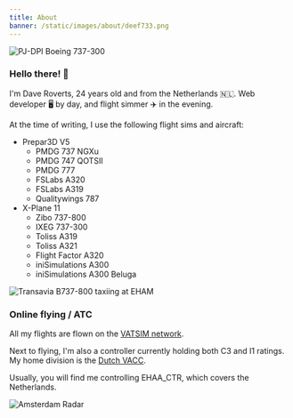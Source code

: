 ```yaml
---
title: About
banner: /static/images/about/deef733.png
---
```


![PJ-DPI Boeing 737-300](/static/images/about/deef733.png)

### Hello there! 👋

I'm Dave Roverts, 24 years old and from the Netherlands 🇳🇱. Web developer 🖥 by day, and flight simmer ✈️ in the evening.

At the time of writing, I use the following flight sims and aircraft:
- Prepar3D V5
    - PMDG 737 NGXu
    - PMDG 747 QOTSII
    - PMDG 777
    - FSLabs A320
    - FSLabs A319
    - Qualitywings 787
- X-Plane 11
    - Zibo 737-800
    - IXEG 737-300
    - Toliss A319
    - Toliss A321
    - Flight Factor A320
    - iniSimulations A300
    - iniSimulations A300 Beluga

![Transavia B737-800 taxiing at EHAM](/static/images/about/tra737.png)

### Online flying / ATC
All my flights are flown on the [VATSIM network](https://www.vatsim.net/).

Next to flying, I'm also a controller currently holding both C3 and I1 ratings. My home division is the [Dutch VACC](https://www.dutchvacc.nl).

Usually, you will find me controlling EHAA_CTR, which covers the Netherlands.

![Amsterdam Radar](/static/images/about/atc.png)
